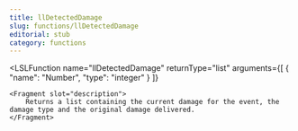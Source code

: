 ```yaml
---
title: llDetectedDamage
slug: functions/llDetectedDamage
editorial: stub
category: functions
---
```


<LSLFunction
	name="llDetectedDamage"
	returnType="list"
	arguments={[
	{
		"name": "Number",
		"type": "integer"
	}
]}
>
	<Fragment slot="description">
		Returns a list containing the current damage for the event, the damage type and the original damage delivered.
	</Fragment>
</LSLFunction>
